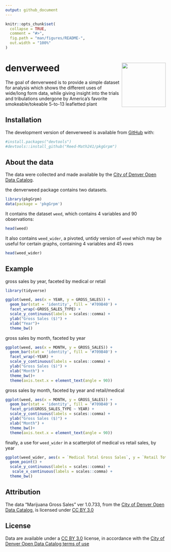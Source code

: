 ```yaml
---
output: github_document
---
```


<!-- README.md is generated from README.Rmd. Please edit that file -->

<!-- You'll still need to render `README.Rmd` regularly, to keep `README.md` up-to-date. `devtools::build_readme()` is handy for this.  -->



```r
knitr::opts_chunk$set(
  collapse = TRUE,
  comment = "#>",
  fig.path = "man/figures/README-",
  out.width = "100%"
)
```

# denverweed <img src='man/figures/weedhexnoface.JPG' align="right" height="138.5" /></a>

<!-- badges: start -->
<!-- badges: end -->

The goal of denverweed is to provide a simple dataset for analysis which shows the different uses of wide/long form data, while giving insight into the trials and tribulations undergone by America’s favorite smokeable/tokeable 5-to-13 leafletted plant 

## Installation

The development version of denverweed is available from [GitHub](https://github.com/) with:
```r
#install.packages("devtools")
#devtools::install_github("Reed-Math241/pkgGrpm")
```



## About the data 

The data were collected and made available by the [City of Denver Open Data Catalog](http://data.denvergov.org).

the denverweed package contains two datasets. 
```r
library(pkgGrpm)
data(package = 'pkgGrpm')
```


It contains the dataset `weed`, which contains 4 variables and 90 observations:

```r
head(weed)
```

It also contains `weed_wider`, a pivoted, untidy version of `weed` which may be useful for certain graphs, containing 4 variables and 45 rows

```r
head(weed_wider)
```

## Example

gross sales by year, faceted by medical or retail 
```r
library(tidyverse)
```

```r
ggplot(weed, aes(x = YEAR, y = GROSS_SALES)) + 
  geom_bar(stat = 'identity', fill = '#709B40') +
  facet_wrap(~GROSS_SALES_TYPE) +
  scale_y_continuous(labels = scales::comma) + 
  ylab("Gross Sales ($)") + 
  xlab("Year")+
  theme_bw()
```

gross sales by month, faceted by year 
```r

ggplot(weed, aes(x = MONTH, y = GROSS_SALES)) + 
  geom_bar(stat = 'identity', fill = '#709B40') +
  facet_wrap(~YEAR) +
  scale_y_continuous(labels = scales::comma) +
  ylab("Gross Sales ($)") + 
  xlab("Month") +
  theme_bw()+
  theme(axis.text.x = element_text(angle = 90))

```

gross sales by month, faceted by year and retail/medical

```r
ggplot(weed, aes(x = MONTH, y = GROSS_SALES)) + 
  geom_bar(stat = 'identity', fill = '#709B40') +
  facet_grid(GROSS_SALES_TYPE ~ YEAR) +
  scale_y_continuous(labels = scales::comma) + 
  ylab("Gross Sales ($)") + 
  xlab("Month") +
  theme_bw()+
  theme(axis.text.x = element_text(angle = 90))


```

finally, a use for `weed_wider` in a scatterplot of medical vs retail sales, by year


```r

ggplot(weed_wider, aes(x = `Medical Total Gross Sales`, y = `Retail Total Gross Sales`, color = YEAR)) +
  geom_point() +
  scale_y_continuous(labels = scales::comma) +
   scale_x_continuous(labels = scales::comma) +
  theme_bw()
```

## Attribution 

The data “Marijuana Gross Sales” ver 1.0.733, from the [City of Denver Open Data Catalog](http://data.denvergov.org), is licensed under [CC BY 3.0](http://creativecommons.org/licenses/by/3.0/)

## License 

Data are available under a [CC BY 3.0](http://creativecommons.org/licenses/by/3.0/) license, in accordance with the [City of Denver Open Data Catalog terms of use](https://www.denvergov.org/opendata/termsofuse) 
